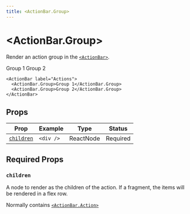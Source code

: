 ```yaml
---
title: <ActionBar.Group>
---
```



# \<ActionBar.Group\>

Render an action group in the [`<ActionBar>`](action-bar).

<PuckPreview>
  <div style={{ display: "flex" }}>
    <ActionBar label="Actions">
      <ActionBar.Group>Group 1</ActionBar.Group>
      <ActionBar.Group>Group 2</ActionBar.Group>
    </ActionBar>
  </div>
</PuckPreview>

```tsx showLineNumbers copy {2-3}
<ActionBar label="Actions">
  <ActionBar.Group>Group 1</ActionBar.Group>
  <ActionBar.Group>Group 2</ActionBar.Group>
</ActionBar>
```

## Props

| Prop                    | Example   | Type      | Status   |
| ----------------------- | --------- | --------- | -------- |
| [`children`](#children) | `<div />` | ReactNode | Required |

## Required Props

### `children`

A node to render as the children of the action. If a fragment, the items will be rendered in a flex row.

Normally contains [`<ActionBar.Action>`](action-bar-action)
